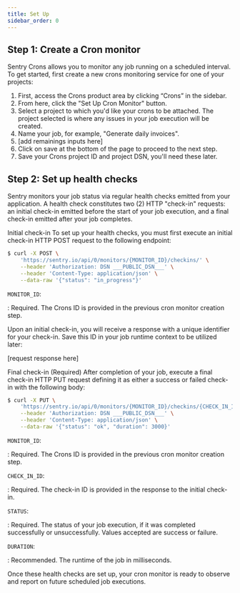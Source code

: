 ```yaml
---
title: Set Up
sidebar_order: 0
---
```


## Step 1: Create a Cron monitor

Sentry Crons allows you to monitor any job running on a scheduled interval. To get started, first create a new crons monitoring service for one of your projects:

1. First, access the Crons product area by clicking “Crons” in the sidebar.
2. From here, click the "Set Up Cron Monitor" button.
3. Select a project to which you'd like your crons to be attached. The project selected is where any issues in your job execution will be created.
4. Name your job, for example, "Generate daily invoices".
5. [add remainings inputs here]
6. Click on save at the bottom of the page to proceed to the next step.
7. Save your Crons project ID and project DSN, you'll need these later.

## Step 2: Set up health checks

Sentry monitors your job status via regular health checks emitted from your application. A health check constitutes two (2) HTTP "check-in" requests: an initial check-in emitted before the start of your job execution, and a final check-in emitted after your job completes.

Initial check-in
To set up your health checks, you must first execute an initial check-in HTTP POST request to the following endpoint:

```bash {tabTitle: curl}
$ curl -X POST \
    'https://sentry.io/api/0/monitors/{MONITOR_ID}/checkins/' \
    --header 'Authorization: DSN ___PUBLIC_DSN___' \
    --header 'Content-Type: application/json' \
    --data-raw '{"status": "in_progress"}'
```

`MONITOR_ID`:

: Required. The Crons ID is provided in the previous cron monitor creation step.

Upon an initial check-in, you will receive a response with a unique identifier for your check-in. Save this ID in your job runtime context to be utilized later:

[request response here]

Final check-in (Required)
After completion of your job, execute a final check-in HTTP PUT request defining it as either a success or failed check-in with the following body:

```bash {tabTitle: curl}
$ curl -X PUT \
    'https://sentry.io/api/0/monitors/{MONITOR_ID}/checkins/{CHECK_IN_ID}/' \
    --header 'Authorization: DSN ___PUBLIC_DSN___' \
    --header 'Content-Type: application/json' \
    --data-raw '{"status": "ok", "duration": 3000}'
```

`MONITOR_ID`:

: Required. The Crons ID is provided in the previous cron monitor creation step.

`CHECK_IN_ID`:

: Required. The check-in ID is provided in the response to the initial check-in.

`STATUS`:

: Required. The status of your job execution, if it was completed successfully or unsuccessfully. Values accepted are success or failure.

`DURATION`:

: Recommended. The runtime of the job in milliseconds.

Once these health checks are set up, your cron monitor is ready to observe and report on future scheduled job executions.
